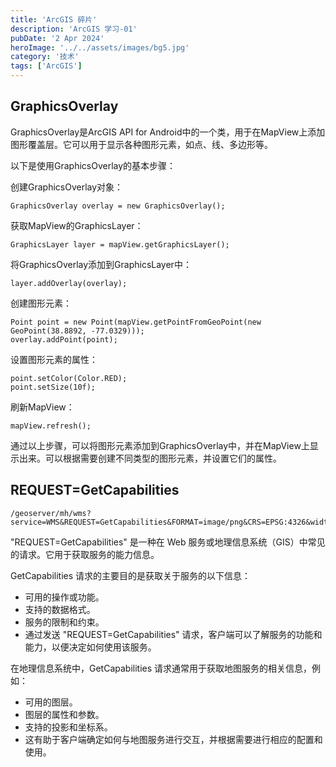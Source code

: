 ```yaml
---
title: 'ArcGIS 碎片'
description: 'ArcGIS 学习-01'
pubDate: '2 Apr 2024'
heroImage: '../../assets/images/bg5.jpg'
category: '技术'
tags: ['ArcGIS']
---
```


## GraphicsOverlay

GraphicsOverlay是ArcGIS API for Android中的一个类，用于在MapView上添加图形覆盖层。它可以用于显示各种图形元素，如点、线、多边形等。

以下是使用GraphicsOverlay的基本步骤：

创建GraphicsOverlay对象：

```
GraphicsOverlay overlay = new GraphicsOverlay();
```

获取MapView的GraphicsLayer：

```
GraphicsLayer layer = mapView.getGraphicsLayer();
```

将GraphicsOverlay添加到GraphicsLayer中：

```
layer.addOverlay(overlay);
```

创建图形元素：

```
Point point = new Point(mapView.getPointFromGeoPoint(new GeoPoint(38.8892, -77.0329)));
overlay.addPoint(point);
```

设置图形元素的属性：

```
point.setColor(Color.RED);
point.setSize(10f);
```

刷新MapView：

```
mapView.refresh();
```

通过以上步骤，可以将图形元素添加到GraphicsOverlay中，并在MapView上显示出来。可以根据需要创建不同类型的图形元素，并设置它们的属性。

## REQUEST=GetCapabilities

```
/geoserver/mh/wms?service=WMS&REQUEST=GetCapabilities&FORMAT=image/png&CRS=EPSG:4326&width=256&height=256&layers=test&bbox=-180,-90,180,90
```

"REQUEST=GetCapabilities" 是一种在 Web 服务或地理信息系统（GIS）中常见的请求。它用于获取服务的能力信息。

GetCapabilities 请求的主要目的是获取关于服务的以下信息：

- 可用的操作或功能。
- 支持的数据格式。
- 服务的限制和约束。
- 通过发送 "REQUEST=GetCapabilities" 请求，客户端可以了解服务的功能和能力，以便决定如何使用该服务。

在地理信息系统中，GetCapabilities 请求通常用于获取地图服务的相关信息，例如：

- 可用的图层。
- 图层的属性和参数。
- 支持的投影和坐标系。
- 这有助于客户端确定如何与地图服务进行交互，并根据需要进行相应的配置和使用。
